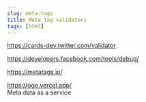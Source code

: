 ```yaml
---
slug: meta-tags
title: Meta tag validators
tags: [html]
---
```


<!--truncate-->

https://cards-dev.twitter.com/validator

https://developers.facebook.com/tools/debug/

https://metatags.io/

https://oge.vercel.app/<br />
Meta data as a service